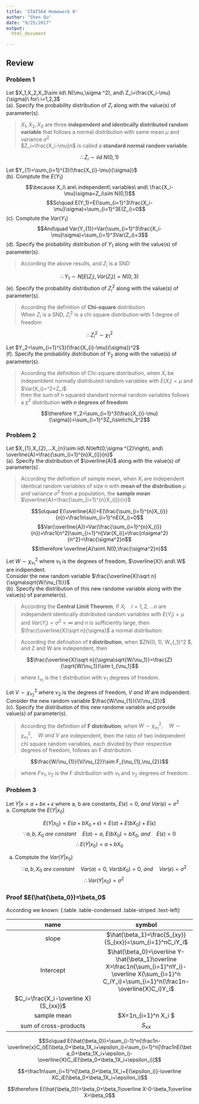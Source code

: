 ```yaml
---
title: 'STAT564 Homework 0'
author: "Shen Qu"
date: "9/25/2017"
output: 
  html_document

---
```

## Review {.tabset .tabset-fade .tabset-pills}
### Problem 1
 Let $X_1,X_2,X_3\sim iid\ N(\mu,\sigma ^2), and\ Z_i=\frac{X_i-\mu}{\sigma}\ for\ i=1,2,3$  
 (a). Specify the probability distribution of $Z_i$ along with the value(s) of parameter(s).  

 > $X_1,X_2,X_3$ are three **independent and identically distributed random variable** that follows a normal distribution with same mean $\mu$ and variance $\sigma^2$  
$Z_i=\frac{X_i-\mu}n$ is called a **standard normal random variable**.  

 $$\therefore Z_{i}\sim iid\ N\left(0,1\right)$$   

 Let $Y_{1}=\sum_{i=1}^{3}(\frac{X_{i}-\mu}{\sigma})$  
 (b). Comptute the $E(Y_{1})$  
 $$\because X_i\ are\ independent\ variables\ and\ \frac{X_i-\mu}\sigma=Z_i\sim N(0,1)$$
 $$So\quad E(Y_1)=E(\sum_{i=1}^3\frac{X_i-\mu}\sigma)=\sum_{i=1}^3E(Z_i)=0$$
 (c). Comptute the $Var(Y_{1})$  
 $$And\quad Var(Y_{1})=Var(\sum_{i=1}^3\frac{X_i-\mu}\sigma)=\sum_{i=1}^3Var(Z_i)=3$$
 (d). Specify the probability distribution of $Y_{1}$ along with the value(s) of parameter(s).  

 > According the above results, and $Z_i$ is a SND  

 $$\therefore Y_1\sim N[E(Z_i),Var(Z_i)]=N(0,3)$$
 (e). Specify the probability distribution of $Z_{i}^2$ along with the value(s) of parameter(s).  

 > According the definition of **Chi-square** distribution  
   When $Z_i$ is a SND,  $Z_{i}^2$ is a chi square distribution with 1 degree of freedom

 $$\therefore Z_i^2\sim \chi_1^2 $$

 Let $Y_2=\sum_{i=1}^{3}(\frac{X_{i}-\mu}{\sigma})^2$  
 (f). Specify the probability distribution of $Y_2$ along with the value(s) of parameter(s). 

 > According the definition of Chi-square distribution,  when $X_i$ be indepentdent normally distributed random variables with $E(X_i)=\mu$ and $Var(X_i)=\sigma^2\quad \frac{X_{i}-\mu}{\sigma}=Z_i\$  
then the sum of n squared standard normal random variables follows a $\chi^2$ distribution **with n degrees of freedom**  

 $$\therefore Y_2=\sum_{i=1}^3(\frac{X_{i}-\mu}{\sigma})=\sum_{i=1}^3Z_i\sim\chi_3^2$$

### Problem 2

 Let $X_{1},X_{2},...X_{n}\sim iid\ N\left(0,\sigma ^{2}\right), and\ \overline{A}=\frac{\sum_{i=1}^{n}X_{i}}{n}$  
 (a). Specify the distribution of $\overline{A}$ along with the value(s) of parameter(s).  

 > According the definition of sample mean, when $X_i$ are independent identical random variables of size n with **mean of the distribution** $\mu$ and variance $\sigma^2$ from a population, the **sample mean** $\overline{A}=\frac{\sum_{i=1}^{n}X_{i}}{n}$

 $$So\quad E(\overline{A})=E(\frac{\sum_{i=1}^{n}X_{i}}{n})=\frac1n\sum_{i=1}^nE(X_i)=0$$
 $$Var(\overline{A})=Var(\frac{\sum_{i=1}^{n}X_{i}}{n})=\frac1{n^2}\sum_{i=1}^n[Var(X_i)]=\frac{n\sigma^2}{n^2}=\frac{\sigma^2}n$$
 $$\therefore \overline{A}\sim\ N(0,\frac{\sigma^2}n)$$

 Let $W\sim\chi_{\nu_{1}}^2$ where $\nu_{1}$ is the degrees of freedom, $\overline{X}\ and\ W$ are indipendent.  
 Consider the new random variable $\frac{\overline{X}\sqrt n}{\sigma\sqrt{W/\nu_{1}}}$  
 (b). Specify the distribution of this new randome variable along with the value(s) of parameter(s).  

 > According the **Central Limit Theorem**, If $X_i\quad i=1,2,...n$ are independent identically distributed random  variables with $E(Y_i)=\mu$ and $Var(Y_i)=\sigma^2<\infty$ and n is sufficiently large, then $\frac{\overline{X}\sqrt n}{\sigma}$ a normal distribution.

 > According the defination of **t distribution**, when $Z\sim N(0, 1), W\sim\chi_{\nu_1}^2 $, and Z and W are independent, then

$$\frac{\overline{X}\sqrt n}{\sigma\sqrt{W/\nu_1}}=\frac{Z}{\sqrt{W/\nu_1}}\sim t_{\nu_1}$$  

 > where $t_{\nu_1}$ is the t distribution with $\nu_1$ degrees of freedom.  

 Let $V\sim\chi_{\nu_2}^2$ where $\nu_{2}$ is the degrees of freedom, $V\ and\ W$ are indipendent.  
 Consider the new random variable $\frac{W/\nu_{1}}{V/\nu_{2}}$    
 (c). Specify the distribution of this new randome variable and provide value(s) of parameter(s).  
 
 > According the definition of **F distribution**, when $W\sim\chi_{\nu_{1}}^2,\quad W\sim\chi_{\nu_{1}}^2,\quad W\ and\ V$ are independent, then the ratio of two independent chi square random variables, each divided by their respective degrees of freedom, follows an F distribution.

$$\frac{W/\nu_{1}}{V/\nu_{2}}\sim F_{\nu_{1},\nu_{2}}$$

 > where $F\nu_1,\nu_2$ is the F distribution with $\nu_1$ and $\nu_2$ degrees of freedom.     

### Problem 3

 Let $Y|x=a+bx+\epsilon$ where a, b are constants, $E(\epsilon)=0,\ and\ Var(\epsilon)=\sigma^2$  
 a. Comptute the $E(Y|x_{0})$  

$$E(Y|x_{0})=E(a+bX_0+\epsilon)=E(a)+E(bX_0)+E(\epsilon)$$
$$\because a,b,X_0\ are\ constant\quad E(a)=a,\ E(bX_0)=bX_0,\ and\quad E(\epsilon)=0$$
$$\therefore E(Y|x_{0})=a+bX_0$$

a. Comptute the $Var(Y|x_{0})$  
$$\because a,b,X_0\ are\ constant\quad Var(a)=0,\ Var(bX_0)=0,\ and\quad Var(\epsilon)=\sigma^2$$
$$\therefore Var(Y|x_{0})=\sigma^2$$

### Proof $E(\hat{\beta_0})=\beta_0$
According we known: 
{.table .table-condensed .table-striped .text-left}

 <span>name</span> | <span>symbol</span>
 :---: | :---:
slope   | $\hat{\beta_1}=\frac{S_{xy}}{S_{xx}}=\sum_{i=1}^nC_iY_i$
Intercept   |  $\hat{\beta_0}=\overline Y-\hat{\beta_1}\overline X=\frac1n{\sum_{i=1}^nY_i}-\overline X(\sum_{i=1}^n C_iY_i)=\sum_{i=1}^n(\frac1n-\overline{X}C_i)Y_i$
        | $C_i=\frac{X_i-\overline X}{S_{xx}}$
sample mean  | $\overline X=\frac1n\sum_{i=1}^n X_i $
sum of cross-products | $S_{xx}$ 


$$So\quad E(\hat{\beta_0})=\sum_{i-1}^n(\frac1n-\overline{x}C_i)E(\beta_0+\beta_1X_i+\epsilon_i)=\sum_{i=1}^n[\frac1nE(\beta_0+\beta_1X_i+\epsilon_i)-\overline{X}C_iE(\beta_0+\beta_1X_i+\epsilon_i)]$$ 

$$=\frac1n\sum_{i=1}^n[\beta_0+\beta_1X_i+E(\epsilon_i)]-\overline XC_iE(\beta_0+\beta_1X_i+\epsilon_i)$$
 
 
 
 $$\therefore E(\hat{\beta_0})=\beta_0+\beta_1\overline X-0-\beta_1\overline X=\beta_0$$
